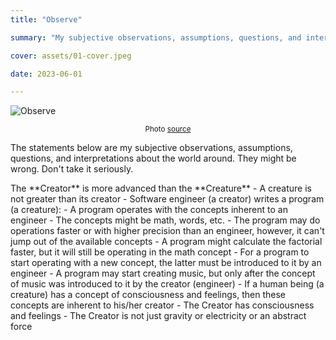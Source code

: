 ```yaml
---
title: "Observe"

summary: "My subjective observations, assumptions, questions, and interpretations about the world around. They might be wrong. Don't take it seriously"

cover: assets/01-cover.jpeg

date: 2023-06-01

---
```



![Observe](./assets/01-cover.jpeg)

<center style={{ opacity: 0.5 }}>
  <small>
    Photo <a href="https://unsplash.com/photos/LWP5r3sHBm8">source</a>
  </small>
</center>

The statements below are my subjective observations, assumptions, questions, and interpretations about the world around. They might be wrong. Don't take it seriously.

<Divider />

<Section hash={SectionHash.Observation101}>
  <SectionHeader>
    The **Creator** is more advanced than the **Creature**
  </SectionHeader>

  <SectionBody>
    - A creature is not greater than its creator
    - Software engineer (a creator) writes a program (a creature):
      - A program operates with the concepts inherent to an engineer
      - The concepts might be math, words, etc.
      - The program may do operations faster or with higher precision than an engineer, however, it can't jump out of the available concepts
        - A program might calculate the factorial faster, but it will still be operating in the math concept
      - For a program to start operating with a new concept, the latter must be introduced to it by an engineer
        - A program may start creating music, but only after the concept of music was introduced to it by the creator (engineer)
    - If a human being (a creature) has a concept of consciousness and feelings, then these concepts are inherent to his/her creator
      - The Creator has consciousness and feelings
      - The Creator is not just gravity or electricity or an abstract force
  </SectionBody>
</Section>

<div>&nbsp;</div>
